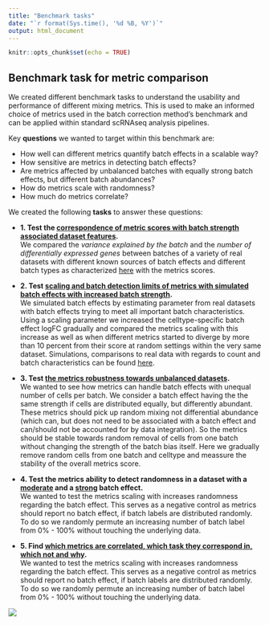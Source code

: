 ```yaml
---
title: "Benchmark tasks"
date: "`r format(Sys.time(), '%d %B, %Y')`"
output: html_document
---
```


```r
knitr::opts_chunk$set(echo = TRUE)
```

## Benchmark task for metric comparison 

We created different benchmark tasks to understand the usability and performance 
of different mixing metrics. This is used to make an informed choice of metrics used in 
the batch correction method's benchmark and can be applied within standard scRNAseq analysis pipelines.

Key __questions__ we wanted to target within this benchmark are: 

+ How well can different metrics quantify batch effects in a scalable way?  
+ How sensitive are metrics in detecting batch effects?  
+ Are metrics affected by unbalanced batches with equally strong batch effects, but different batch abundances? 
+ How do metrics scale with randomness? 
+ How much do metrics correlate?  

We created the following __tasks__ to answer these questions:  

+ **1. Test the [correspondence of metric scores with batch strength associated dataset features](../../docs/batch_characteristics_metrics.html).**  
We compared the *variance explained by the batch* and the *number of differentially expressed genes* between batches of a variety of real datasets with different known sources of batch effects and different batch types as characterized [here](https://almutlue.github.io/batch_snakemake/batch_index.html) with the metrics scores.  
  
+ **2. Test [scaling and batch detection limits of metrics with simulated batch effects with increased batch strength](../../docs/metric_scaling_simulations.html).**  
We simulated batch effects by estimating parameter from real datasets with batch effects trying to meet all important batch characteristics. Using a scaling parameter we increased the celltype-specific batch effect logFC gradually and compared the metrics scaling with this increase as well as when different metrics started to diverge by more than 10 percent from their score at random settings within the very same dataset. Simulations, comparisons to real data with regards to count and batch characteristics can be found [here](https://almutlue.github.io/batch_snakemake/simulation_index.html).  
  
+ **3. Test [the metrics robustness towards unbalanced datasets](../../docs/metric_scaling_unbalanced.html).**  
We wanted to see how metrics can handle batch effects with unequal number of cells per batch. We consider a batch effect having the the same strength if cells are distributed equally, but differently abundant. These metrics should pick up random mixing not differential abundance (which can, but does not need to be associated with a batch effect and can/should not be accounted for by data integration). So the metrics should be stable towards random removal of cells from one batch without changing the strength of the batch bias itself. Here we gradually remove random cells from one batch and celltype and meassure the stability of the overall metrics score.  
  
+ **4. Test the metrics ability to detect randomness in a dataset with a [moderate](../../docs/metric_scaling_random_pbmc_roche.html) and a [strong](../../docs/metric_scaling_random_csf_patient_random.html) batch effect.**  
We wanted to test the metrics scaling with increases randomness regarding the batch effect. This serves as a negative control as metrics should report no batch effect, if batch labels are distributed randomly. To do so we randomly permute an increasing number of batch label from 0% - 100% without touching the underlying data.  
  
+ **5. Find [which metrics are correlated, which task they correspond in, which not and why](../../docs/metric_scaling_random_pbmc_roche.html).**  
We wanted to test the metrics scaling with increases randomness regarding the batch effect. This serves as a negative control as metrics should report no batch effect, if batch labels are distributed randomly. To do so we randomly permute an increasing number of batch label from 0% - 100% without touching the underlying data. 


![](../../docs/correlation_metrics_files/figure-html/unnamed-chunk-1-1.svg)





